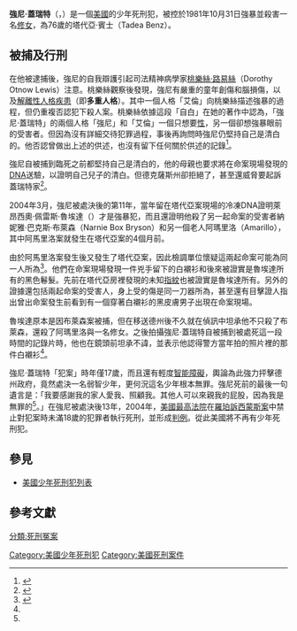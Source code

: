 {{Infobox Criminal
| subject_name   = 強尼·蓋瑞特
| image_name     = <!-- 檔案已被刪除 JohnnyGarrett.jpg -->
| image_size     = 200px
| image_caption  = Johnny Garrett
| nationality    = {{USA}}籍
| birth_date  = {{Birth_date|1963|12|24}}
| death_date  = {{Death_date and age|1992|2|11|1963|12|24}}
| death_place = [[德克薩斯州|德克薩斯州]][[亨茨維爾_(德克薩斯州)|亨茨維爾市]]
| charge         = 強暴、謀殺
| conviction     = 謀殺罪
| conviction_penalty        = [[注射死刑|注射死刑]]
| conviction_status         = 已執行
}}
'''強尼·蓋瑞特'''（{{lang|en|Johnny Garrett}}，{{bd|1963年|12月24日|1992年|2月11日}}）是一個[[美國|美國]]的少年死刑犯，被控於1981年10月31日強暴並殺害一名[[修女|修女]]，為76歲的塔代亞·賓士（Tadea Benz）。

==被捕及行刑==

在他被逮捕後，強尼的自我辯護引起司法精神病學家[[桃樂絲·路易絲|桃樂絲·路易絲]]（Dorothy Otnow Lewis）注意。桃樂絲觀察後發現，強尼有嚴重的童年創傷和腦損傷，以及[[解離性人格疾患|解離性人格疾患]]（即'''多重人格'''）。其中一個人格「艾倫」向桃樂絲描述強暴的過程，但仍重複否認犯下殺人案。桃樂絲依據這段「自白」在她的著作中認為，「強尼·蓋瑞特」的兩個人格「強尼」和「艾倫」一個只想要[[性交|性]]，另一個卻想強暴眼前的受害者。但因為沒有詳細交待犯罪過程，事後再詢問時強尼仍堅持自己是清白的。他否認曾做出上述的供述，也沒有留下任何關於供述的記錄<ref>{{Cite book|author=Lewis, Dorothy|title=''Guilty by Reason of Insanity''|publisher=Ivy Books|year=1999|isbn=978-0804118873|language=en|accessdate=2011-06-19}}</ref>。

強尼自被捕到臨死之前都堅持自己是清白的，他的母親也要求將在命案現場發現的[[DNA|DNA]]送驗，以證明自己兒子的清白。但德克薩斯州卻拒絕了，甚至還威脅要起訴蓋瑞特家<ref name="imdb">{{Cite web|title=The Last Word" film documentary|url=http://www.imdb.com/title/tt1553919/|publisher=imdb.com|language=en|accessdate=2011-06-18|archive-date=2012-04-05|archive-url=https://web.archive.org/web/20120405212026/http://www.imdb.com/title/tt1553919/|dead-url=no}}</ref>。

2004年3月，強尼被處決後的第11年，當年留在塔代亞案現場的冷凍DNA證明萊昂西奧·佩雷斯·魯埃達（{{lang|es|Leoncio Perez Rueda}}）才是強暴犯，而且還證明他殺了另一起命案的受害者納妮雅·巴克斯·布萊森（Narnie Box Bryson）和另一個老人阿瑪里洛（Amarillo），其中阿馬里洛案就發生在塔代亞案的4個月前。

由於阿馬里洛案發生後又發生了塔代亞案，因此檢調單位懷疑這兩起命案可能為同一人所為<ref name="Skeptical">{{Cite web|publisher=The Skeptical Juror|title="Actual Innocence: Johnny Frank Garrett and Bubbles the Clairvoyant"|url=http://www.skepticaljuror.com/2010/04/fine-folks-of-amarillo-wanted-justice.html|language=en|accessdate=2011-06-18|archive-date=2011-07-16|archive-url=https://web.archive.org/web/20110716081247/http://www.skepticaljuror.com/2010/04/fine-folks-of-amarillo-wanted-justice.html|dead-url=no}}</ref>。他們在命案現場發現一件兇手留下的白襯衫和後來被證實是魯埃達所有的黑色鬈髮。先前在塔代亞房裡發現的未知[[指紋|指紋]]也被證實是魯埃達所有。另外的證據還包括兩起命案的受害人，身上受的傷是同一刀器所為，甚至還有目擊證人指出曾出命案發生前看到有一個穿著白襯衫的黑皮膚男子出現在命案現場。

魯埃達原本是因布萊森案被捕，但在移送德州後不久就在偵訊中坦承他不只殺了布萊森，還殺了阿瑪里洛與一名修女。之後拍攝強尼·蓋瑞特自被捕到被處死這一段時間的記錄片時，他也在鏡頭前坦承不諱，並表示他認得警方當年拍的照片裡的那件白襯衫<ref name="Skeptical"/>。

強尼·蓋瑞特「犯案」時年僅17歲，而且還有輕度[[智能障礙|智能障礙]]，輿論為此強力抨擊德州政府，竟然處決一名弱智少年，更何況這名少年根本無罪。強尼死前的最後一句遺言是：「我要感謝我的家人愛我、照顧我。其他人可以來親我的屁股，因為我是無罪的<ref name="imdb"/>。」在強尼被處決後13年，2004年，[[美國最高法院|美國最高法院]]在[[羅珀訴西蒙斯案|羅珀訴西蒙斯案]]中禁止對犯案時未滿18歲的犯罪者執行死刑，並形成[[判例|判例]]。從此美國將不再有少年死刑犯。

== 參見 ==
* [[美國少年死刑犯列表|美國少年死刑犯列表]]

== 參考文獻 ==
{{reflist}}

{{Authority control}}
{{DEFAULTSORT:Garrett, Johnny}}
[[Category:美國少年死刑犯|Category:美國少年死刑犯]]
[[Category:美國死刑案件|Category:美國死刑案件]]
[[分類:死刑冤案|分類:死刑冤案]]